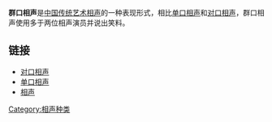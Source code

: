 {{Unreferenced|time=2022-01-05T03:22:20+00:00}}
'''群口相声'''是[[中国|中国]][[传统艺术|传统艺术]][[相声|相声]]的一种表现形式，相比[[单口相声|单口相声]]和[[对口相声|对口相声]]，群口相声使用多于两位相声演员并说出笑料。

== 链接 ==
*[[对口相声|对口相声]]
*[[单口相声|单口相声]]
*[[相声|相声]]
{{曲藝小作品}}
[[Category:相声种类|Category:相声种类]]